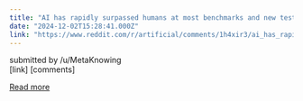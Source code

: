 ```yaml
---
title: "AI has rapidly surpassed humans at most benchmarks and new tests are needed to find remaining human advantages"
date: "2024-12-02T15:28:41.000Z"
link: "https://www.reddit.com/r/artificial/comments/1h4xir3/ai_has_rapidly_surpassed_humans_at_most/"
---
```


submitted by    /u/MetaKnowing  
 [link]   [comments]

[Read more](https://www.reddit.com/r/artificial/comments/1h4xir3/ai_has_rapidly_surpassed_humans_at_most/)

